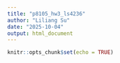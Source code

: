 ```yaml
---
title: "p8105_hw3_ls4236"
author: "Liliang Su"
date: "2025-10-04"
output: html_document
---
```


```r
knitr::opts_chunk$set(echo = TRUE)
```

